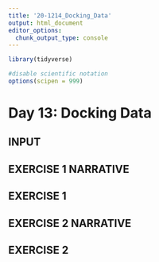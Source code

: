 ```yaml
---
title: '20-1214_Docking_Data'
output: html_document
editor_options: 
  chunk_output_type: console
---
```


```r
library(tidyverse)

#disable scientific notation
options(scipen = 999)
```

# Day 13: Docking Data


## INPUT

## EXERCISE 1 NARRATIVE

## EXERCISE 1

## EXERCISE 2 NARRATIVE

## EXERCISE 2